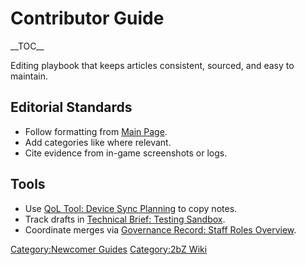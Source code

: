 {{Short description|Editing playbook that keeps articles consistent, sourced, and easy to maintain}}
= Contributor Guide =
{{2bZ Navbox}}
__TOC__

Editing playbook that keeps articles consistent, sourced, and easy to maintain.

== Editorial Standards ==
* Follow formatting from [[Main Page]].
* Add categories like [[Category:Newcomer Guides]] where relevant.
* Cite evidence from in-game screenshots or logs.

== Tools ==
* Use [[QoL Tool: Device Sync Planning]] to copy notes.
* Track drafts in [[Technical Brief: Testing Sandbox]].
* Coordinate merges via [[Governance Record: Staff Roles Overview]].

[[Category:2bZ Wiki]]
